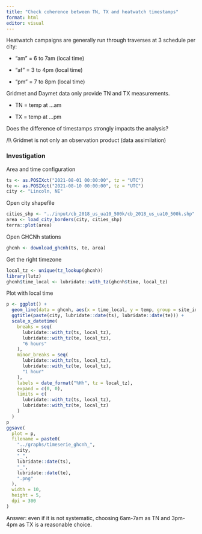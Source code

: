 ```yaml
---
title: "Check coherence between TN, TX and heatwatch timestamps"
format: html
editor: visual
---
```


Heatwatch campaigns are generally run through traverses at 3 schedule per city:

-   "am" = 6 to 7am (local time)

-   "af" = 3 to 4pm (local time)

-   "pm" = 7 to 8pm (local time)

Gridmet and Daymet data only provide TN and TX measurements.

-   TN = temp at ...am

-   TX = temp at ...pm

Does the difference of timestamps strongly impacts the analysis?

/!\\ Gridmet is not only an observation product (data assimilation)

### Investigation

Area and time configuration

```r
ts <- as.POSIXct("2021-08-01 00:00:00", tz = "UTC")
te <- as.POSIXct("2021-08-10 00:00:00", tz = "UTC")
city <- "Lincoln, NE"
```

Open city shapefile

```r
cities_shp <- "../input/cb_2018_us_ua10_500k/cb_2018_us_ua10_500k.shp"
area <- load_city_borders(city, cities_shp)
terra::plot(area)
```

Open GHCNh stations

```r
ghcnh <- download_ghcnh(ts, te, area)
```

Get the right timezone

```r
local_tz <- unique(tz_lookup(ghcnh))
library(lutz)
ghcnh$time_local <- lubridate::with_tz(ghcnh$time, local_tz)
```

Plot with local time

```r
p <- ggplot() +
  geom_line(data = ghcnh, aes(x = time_local, y = temp, group = site_id)) +
  ggtitle(paste(city, lubridate::date(ts), lubridate::date(te))) +
  scale_x_datetime(
    breaks = seq(
      lubridate::with_tz(ts, local_tz),
      lubridate::with_tz(te, local_tz),
      "6 hours"
    ),
    minor_breaks = seq(
      lubridate::with_tz(ts, local_tz),
      lubridate::with_tz(te, local_tz),
      "1 hour"
    ),
    labels = date_format("%Hh", tz = local_tz),
    expand = c(0, 0),
    limits = c(
      lubridate::with_tz(ts, local_tz),
      lubridate::with_tz(te, local_tz)
    )
  )
p
ggsave(
  plot = p,
  filename = paste0(
    "../graphs/timeserie_ghcnh_",
    city,
    "_",
    lubridate::date(ts),
    "_",
    lubridate::date(te),
    ".png"
  ),
  width = 10,
  height = 5,
  dpi = 300
)
```

Answer: even if it is not systematic, choosing 6am-7am as TN and 3pm-4pm as TX is a reasonable choice.
